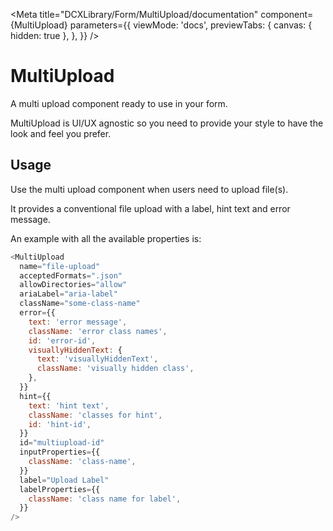 
<Meta
  title="DCXLibrary/Form/MultiUpload/documentation"
  component={MultiUpload}
  parameters={{
    viewMode: 'docs',
    previewTabs: {
      canvas: { hidden: true },
    },
  }}
/>

# MultiUpload

A multi upload component ready to use in your form.

MultiUpload is UI/UX agnostic so you need to provide your style to have the look and feel you prefer.

## Usage

Use the multi upload component when users need to upload file(s).

It provides a conventional file upload with a label, hint text and error message.

An example with all the available properties is:

```js
<MultiUpload
  name="file-upload"
  acceptedFormats=".json"
  allowDirectories="allow"
  ariaLabel="aria-label"
  className="some-class-name"
  error={{
    text: 'error message',
    className: 'error class names',
    id: 'error-id',
    visuallyHiddenText: {
      text: 'visuallyHiddenText',
      className: 'visually hidden class',
    },
  }}
  hint={{
    text: 'hint text',
    className: 'classes for hint',
    id: 'hint-id',
  }}
  id="multiupload-id"
  inputProperties={{
    className: 'class-name',
  }}
  label="Upload Label"
  labelProperties={{
    className: 'class name for label',
  }}
/>
```

<Props of={MultiUpload} />
